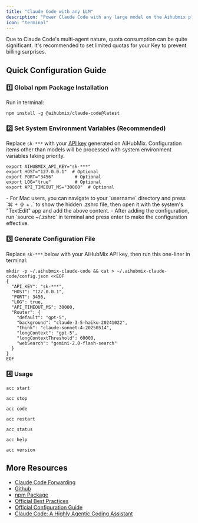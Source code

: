 ```yaml
---
title: "Claude Code with any LLM"
description: "Power Claude Code with any large model on the Aihubmix platform, completely eliminating connection instability and quota purchase difficulties. Aihubmix's forwarding service is based on official channels, compliant and secure, with no need to worry about account risks or hidden restrictions."
icon: "terminal"
---
```


<Warning>
  Due to Claude Code's multi-agent nature, quota consumption can be quite significant. It's recommended to set limited quotas for your Key to prevent billing surprises.
</Warning>

## Quick Configuration Guide

### 1️⃣ Global npm Package Installation

Run in terminal:

```shell
npm install -g @aihubmix/claude-code@latest
```

### 2️⃣ Set System Environment Variables (Recommended)

Replace `sk-***` with your [API key](https://aihubmix.com/token) generated on AiHubMix. Configuration items other than models will be processed with system environment variables taking priority.

```
export AIHUBMIX_API_KEY="sk-***"
export HOST="127.0.0.1"  # Optional
export PORT="3456"        # Optional
export LOG="true"         # Optional
export API_TIMEOUT_MS="30000"  # Optional
```

<Tip>
  - For Mac users, you can navigate to your `username` directory and press `⌘ + ⇧ + .` to show the hidden .zshrc file, then open it with the system's "TextEdit" app and add the above content.
  - After adding the configuration, run `source ~/.zshrc` in terminal and press enter to make the configuration effective.
</Tip>

### 3️⃣ Generate Configuration File

Replace `sk-***` below with your AiHubMix API key, then run this one-liner in terminal:

```shell
mkdir -p ~/.aihubmix-claude-code && cat > ~/.aihubmix-claude-code/config.json <<EOF
{
  "API_KEY": "sk-***",
  "HOST": "127.0.0.1",
  "PORT": 3456,
  "LOG": true,
  "API_TIMEOUT_MS": 30000,
  "Router": {
    "default": "gpt-5",
    "background": "claude-3-5-haiku-20241022",
    "think": "claude-sonnet-4-20250514",
    "longContext": "gpt-5",
    "longContextThreshold": 60000,
    "webSearch": "gemini-2.0-flash-search"
  }
}
EOF
```

### 4️⃣ Usage

<CodeGroup>

```shell Start Service
acc start
```


```shell Stop Service
acc stop
```


```shell Run CC
acc code
```


```shell Restart Service (needed after configuration changes)
acc restart
```


```shell Status Check
acc status
```


```shell Show Help
acc help
```


```shell Check Version
acc version
```

</CodeGroup>

## More Resources

- [Claude Code Forwarding](/en/api/Claude-Code)
- [Github](https://github.com/inferera/aihubmix/blob/main/packages/claude-code/README.md)
- [npm Package](https://www.npmjs.com/package/@aihubmix/claude-code)
- [Official Best Practices](https://www.anthropic.com/engineering/claude-code-best-practices)
- [Official Configuration Guide](https://docs.anthropic.com/en/docs/claude-code/settings#settings-files)
- [Claude Code: A Highly Agentic Coding Assistant](https://www.deeplearning.ai/short-courses/claude-code-a-highly-agentic-coding-assistant/)